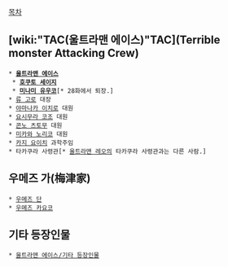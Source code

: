[[목차]]

== [wiki:"TAC(울트라맨 에이스)"TAC](Terrible monster Attacking Crew) ==
 
 * '''[[울트라맨 에이스]]'''
  * '''[[호쿠토 세이지]]'''
  * '''[[미나미 유우코]]'''[* 28화에서 퇴장.]
 * [[류 고로]] 대장
 * [[야마나카 이치로]] 대원
 * [[요시무라 코조]] 대원
 * [[콘노 츠토무]] 대원
 * [[미카와 노리코]] 대원
 * [[카지 요이치]] 과학주임
 * 타카쿠라 사령관[* [[울트라맨 레오]]의 타카쿠라 사령관과는 다른 사람.]
 
== 우메즈 가(梅津家) ==
 
 * [[우메즈 단]]
 * [[우메즈 카요코]]

== 기타 등장인물 ==

 * [[울트라맨 에이스/기타 등장인물]]
